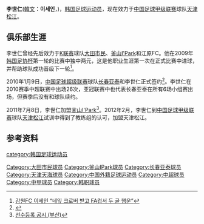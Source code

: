 {{Infobox Football biography |
  playername = 李世仁 |
  image = |
  fullname = 이세인 |
  englishfullname = Lee Se-In |
  nickname =  |
  dateofbirth = {{birth date and age|1980|06|16}} |
  cityofbirth = |
  countryofbirth = {{KOR}}|
  height =  {{height|m=1.84}}|
  currentclub  = [[天津松江|天津松江]] |
  clubnumber =  |
  position = [[后卫_(足球)|后卫]]|
  youthyears = |
  youthclubs = [[汉阳大学|汉阳大学]] |
  years = 2005-2007年<br>2008年<br>2009年<br>2010年<br>2011年<br>2012-|
  clubs =  [[大田市民|大田市民]] <br> [[釜山I'Park|釜山I'Park]] <br> [[江原FC|江原FC]]<br> [[长春亚泰|长春亚泰]] <br> [[釜山I'Park|釜山I'Park]] <br>[[天津松江|天津松江]]|
  caps(goals) = 13 (0) <br> {{0}}3 (0) <br> {{0}}7 (1) <br> 26 (0) <br> {{0}}0 (0) |
  nationalyears =  |
  nationalteam =  |
  nationalcaps(goals) =  |
  pcupdate = 2011-07-09|
  ntupdate = |
}}
'''李世仁'''([[韓文|韓文]]：'''이세인'''，{{bd|1980年|6月16日|||L}})，[[韩国|韩国]][[足球|足球]][[运动员|运动员]]，现在效力于[[中国足球甲级联赛|中国足球甲级联赛]]球队[[天津松江|天津松江]]。

==俱乐部生涯==
李世仁曾经先后效力于[[K联赛|K联赛]]球队[[大田市民|大田市民]]、[[釜山I'Park|釜山I'Park]]和江原FC。他在2009年[[韩国足总杯|韩国足协杯]]第一轮的比赛中独中两元，这是他职业生涯第一次在正式比赛中进球，并帮助球队成功晋级下一轮<ref>[http://isplus.joins.com/article/article.html?aid=1146479 강원FC 이세인 “네잎 크로버 받고 FA컵서 두 골 행운”]{{ko}}</ref>。

2010年1月9日，[[中国足球超级联赛|中国足球超级联赛]]球队[[长春亚泰足球俱乐部|长春亚泰]]和李世仁正式签约<ref>{{Cite web |url=http://sports.sina.com.cn/j/2010-01-10/01414782578.shtml |title=亚泰签下韩国后卫李世仁 巴西试训射手今天迎考试 |access-date=2010-01-10 |archive-date=2019-06-09 |archive-url=https://web.archive.org/web/20190609120635/http://sports.sina.com.cn/j/2010-01-10/01414782578.shtml |dead-url=no }}</ref>。李世仁在2010赛季中超联赛中出场26次，亚冠联赛中也代表长春亚泰在所有6场小组赛出场，但赛季后没有和球队续约。

2011年7月8日，李世仁加盟[[釜山I'Park|釜山I'Park]]<ref>[http://www.kleague.com/news/news_notice.aspx?search=&page=1&no=1770 선수등록 공시 (부산)]{{dead link|date=2018年1月 |bot=InternetArchiveBot |fix-attempted=yes }}</ref>。2012年2月，李世仁到[[中国足球甲级联赛|中国足球甲级联赛]]球队[[天津松江|天津松江]]试训中得到了教练组的认可，加盟天津松江。

==参考资料==
{{Reflist}}

{{2012年中甲分类名单松江}}

{{DEFAULTSORT:LEE,Se-In}}
[[category:韩国足球运动员|category:韩国足球运动员]]
[[Category:大田市民球员|Category:大田市民球员]]
[[Category:釜山IPark球员|Category:釜山IPark球员]]
[[Category:长春亚泰球员|Category:长春亚泰球员]]
[[Category:天津天海球员|Category:天津天海球员]]
[[Category:中国外籍足球运动员|Category:中国外籍足球运动员]]
[[Category:中超球员|Category:中超球员]]
[[Category:中甲球员|Category:中甲球员]]
[[Category:韩职球员|Category:韩职球员]]